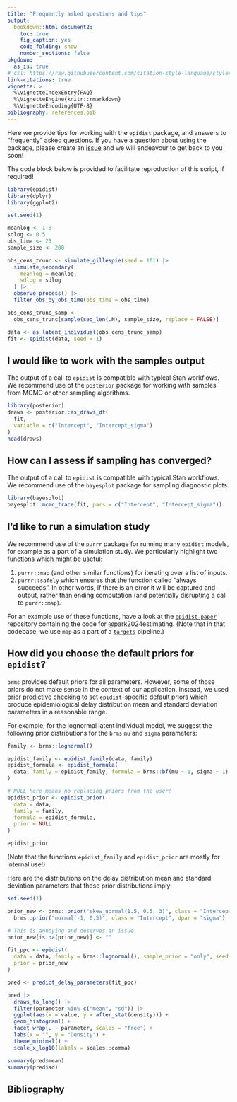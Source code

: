 ```yaml
---
title: "Frequently asked questions and tips"
output: 
  bookdown::html_document2:
    toc: true
    fig_caption: yes
    code_folding: show
    number_sections: false
pkgdown:
  as_is: true
# csl: https://raw.githubusercontent.com/citation-style-language/styles/master/apa-numeric-superscript-brackets.csl
link-citations: true
vignette: >
  %\VignetteIndexEntry{FAQ}
  %\VignetteEngine{knitr::rmarkdown}
  %\VignetteEncoding{UTF-8}
bibliography: references.bib
---
```


Here we provide tips for working with the `epidist` package, and answers to "frequently" asked questions.
If you have a question about using the package, please create an [issue](https://github.com/epinowcast/epidist/issues) and we will endeavour to get back to you soon!

The code block below is provided to facilitate reproduction of this script, if required!

```r
library(epidist)
library(dplyr)
library(ggplot2)

set.seed(1)

meanlog <- 1.8
sdlog <- 0.5
obs_time <- 25
sample_size <- 200

obs_cens_trunc <- simulate_gillespie(seed = 101) |>
  simulate_secondary(
    meanlog = meanlog,
    sdlog = sdlog
  ) |>
  observe_process() |>
  filter_obs_by_obs_time(obs_time = obs_time)

obs_cens_trunc_samp <-
  obs_cens_trunc[sample(seq_len(.N), sample_size, replace = FALSE)]

data <- as_latent_individual(obs_cens_trunc_samp)
fit <- epidist(data, seed = 1)
```

## I would like to work with the samples output

The output of a call to `epidist` is compatible with typical Stan workflows.
We recommend use of the `posterior` package for working with samples from MCMC or other sampling algorithms.

```r
library(posterior)
draws <- posterior::as_draws_df(
  fit,
  variable = c("Intercept", "Intercept_sigma")
)
head(draws)
```

## How can I assess if sampling has converged?

The output of a call to `epidist` is compatible with typical Stan workflows.
We recommend use of the `bayesplot` package for sampling diagnostic plots.

```r
library(bayesplot)
bayesplot::mcmc_trace(fit, pars = c("Intercept", "Intercept_sigma"))
```

## I'd like to run a simulation study

We recommend use of the `purrr` package for running many `epidist` models, for example as a part of a simulation study.
We particularly highlight two functions which might be useful:

1. `purrr::map` (and other similar functions) for iterating over a list of inputs.
2. `purrr::safely` which ensures that the function called "always succeeds". In other words, if there is an error it will be captured and output, rather than ending computation (and potentially disrupting a call to `purrr::map`).

For an example use of these functions, have a look at the [`epidist-paper`](https://github.com/parksw3/epidist-paper) repository containing the code for @park2024estimating.
(Note that in that codebase, we use `map` as a part of a [`targets`](https://books.ropensci.org/targets/) pipeline.)

## How did you choose the default priors for `epidist`?

`brms` provides default priors for all parameters.
However, some of those priors do not make sense in the context of our application.
Instead, we used [prior predictive checking](https://mc-stan.org/docs/stan-users-guide/posterior-predictive-checks.html) to set `epidist`-specific default priors which produce epidemiological delay distribution mean and standard deviation parameters in a reasonable range.

For example, for the lognormal latent individual model, we suggest the following prior distributions for the `brms` `mu` and `sigma` parameters:

```r
family <- brms::lognormal()

epidist_family <- epidist_family(data, family)
epidist_formula <- epidist_formula(
  data, family = epidist_family, formula = brms::bf(mu ~ 1, sigma ~ 1)
)

# NULL here means no replacing priors from the user!
epidist_prior <- epidist_prior(
  data = data,
  family = family,
  formula = epidist_formula,
  prior = NULL
)

epidist_prior
```

(Note that the functions `epidist_family` and `epidist_prior` are mostly for internal use!)

Here are the distributions on the delay distribution mean and standard deviation parameters that these prior distributions imply:

```r
set.seed(1)

prior_new <- brms::prior("skew_normal(1.5, 0.5, 3)", class = "Intercept") +
  brms::prior("normal(-1, 0.5)", class = "Intercept", dpar = "sigma")

# This is annoying and deserves an issue
prior_new[is.na(prior_new)] <- ""

fit_ppc <- epidist(
  data = data, family = brms::lognormal(), sample_prior = "only", seed = 1,
  prior = prior_new
)
```

```r
pred <- predict_delay_parameters(fit_ppc)

pred |>
  draws_to_long() |>
  filter(parameter %in% c("mean", "sd")) |>
  ggplot(aes(x = value, y = after_stat(density))) +
  geom_histogram() +
  facet_wrap(. ~ parameter, scales = "free") +
  labs(x = "", y = "Density") +
  theme_minimal() +
  scale_x_log10(labels = scales::comma)

summary(pred$mean)
summary(pred$sd)
```

## Bibliography
